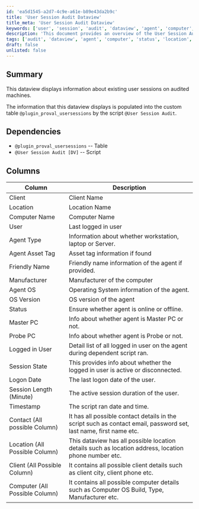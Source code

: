 ```yaml
---
id: 'ea5d1545-a2d7-4c9e-a61e-b89e43da2b9c'
title: 'User Session Audit Dataview'
title_meta: 'User Session Audit Dataview'
keywords: ['user', 'session', 'audit', 'dataview', 'agent', 'computer', 'status', 'location', 'client', 'logon']
description: 'This document provides an overview of the User Session Audit Dataview, detailing the information displayed about existing user sessions on audited machines, as well as the dependencies and columns involved in the dataview.'
tags: ['audit', 'dataview', 'agent', 'computer', 'status', 'location', 'client', 'logon']
draft: false
unlisted: false
---
```

## Summary

This dataview displays information about existing user sessions on audited machines.

The information that this dataview displays is populated into the custom table `@plugin_proval_usersessions` by the script `@User Session Audit`.

## Dependencies

- `@plugin_proval_usersessions` -- Table
- `@User Session Audit [DV]` -- Script

## Columns

| Column                       | Description                                                                                   |
|------------------------------|-----------------------------------------------------------------------------------------------|
| Client                       | Client Name                                                                                  |
| Location                     | Location Name                                                                                |
| Computer Name                | Computer Name                                                                                |
| User                         | Last logged in user                                                                          |
| Agent Type                   | Information about whether workstation, laptop or Server.                                     |
| Agent Asset Tag              | Asset tag information if found                                                                |
| Friendly Name                | Friendly name information of the agent if provided.                                          |
| Manufacturer                 | Manufacturer of the computer                                                                  |
| Agent OS                     | Operating System information of the agent.                                                  |
| OS Version                   | OS version of the agent                                                                       |
| Status                       | Ensure whether agent is online or offline.                                                  |
| Master PC                    | Info about whether agent is Master PC or not.                                               |
| Probe PC                     | Info about whether agent is Probe or not.                                                   |
| Logged in User               | Detail list of all logged in user on the agent during dependent script ran.                 |
| Session State                | This provides info about whether the logged in user is active or disconnected.              |
| Logon Date                   | The last logon date of the user.                                                             |
| Session Length (Minute)      | The active session duration of the user.                                                    |
| Timestamp                    | The script ran date and time.                                                                |
| Contact (All possible Column) | It has all possible contact details in the script such as contact email, password set, last name, first name etc. |
| Location (All Possible Column) | This dataview has all possible location details such as location address, location phone number etc. |
| Client (All Possible Column) | It contains all possible client details such as client city, client phone etc.              |
| Computer (All Possible Column)| It contains all possible computer details such as Computer OS Build, Type, Manufacturer etc. |













